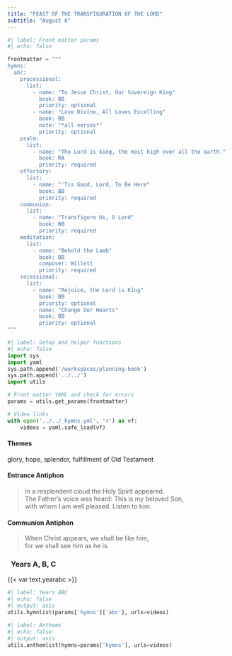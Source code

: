 ```yaml
---
title: "FEAST OF THE TRANSFIGURATION OF THE LORD"
subtitle: "August 6"
---
```


```python
#| label: Front matter params
#| echo: false

frontmatter = """
hymns:
  abc:
    processional:
      list:
        - name: "To Jesus Christ, Our Sovereign King"
          book: BB
          priority: optional
        - name: "Love Divine, All Loves Excelling"
          book: BB
          note: "*all verses*"
          priority: optional
    psalm:
      list:
        - name: "The Lord is king, the most high over all the earth."
          book: RA
          priority: required
    offertory:
      list:
        - name: "'Tis Good, Lord, To Be Here"
          book: BB
          priority: required
    communion:
      list:
        - name: "Transfigure Us, O Lord"
          book: BB
          priority: required
    meditation:
      list:
        - name: "Behold the Lamb"
          book: BB
          composer: Willett
          priority: required
    recessional:
      list:
        - name: "Rejoice, the Lord is King"
          book: BB
          priority: optional
        - name: "Change Our Hearts"
          book: BB
          priority: optional
"""
```

```python
#| label: Setup and helper functions
#| echo: false
import sys
import yaml
sys.path.append('/workspaces/planning-book')
sys.path.append('../../')
import utils

# Front matter YAML and check for errors
params = utils.get_params(frontmatter)

# Video links
with open('../../_hymns.yml', 'r') as vf:
    videos = yaml.safe_load(vf)
```

:::  {.red}
#### **Themes**
:::

glory, hope, splendor, fulfillment of Old Testament

:::  {.red}
#### **Entrance Antiphon**
:::

> In a resplendent cloud the Holy Spirit appeared.  
> The Father’s voice was heard: This is my beloved Son,  
> with whom I am well pleased. Listen to him.

:::  {.red}
#### **Communion Antiphon**
:::

> When Christ appears, we shall be like him,  
for we shall see him as he is.

::: {.titlered}
### &nbsp; Years A, B, C
:::
{{< var text.yearabc >}}

```python
#| label: Years ABC
#| echo: false
#| output: asis
utils.hymnlist(params['hymns']['abc'], urls=videos)
```


```python
#| label: Anthems
#| echo: false
#| output: asis
utils.anthemlist(hymns=params['hymns'], urls=videos)
```
